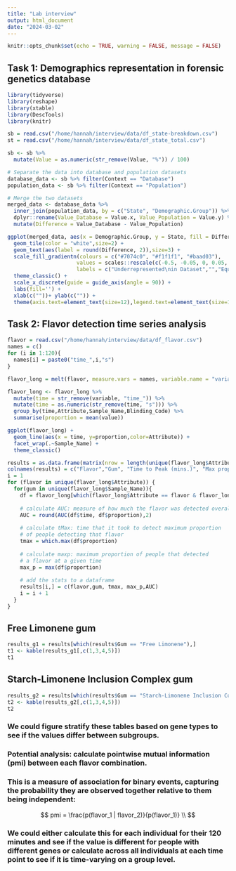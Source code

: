 ```yaml
---
title: "Lab interview"
output: html_document
date: "2024-03-02"
---
```


```r
knitr::opts_chunk$set(echo = TRUE, warning = FALSE, message = FALSE)
```

## Task 1: Demographics representation in forensic genetics database
```r
library(tidyverse)
library(reshape)
library(xtable)
library(DescTools)
library(knitr)
```


```r
sb = read.csv("/home/hannah/interview/data/df_state-breakdown.csv")
st = read.csv("/home/hannah/interview/data/df_state_total.csv")

sb <- sb %>%
  mutate(Value = as.numeric(str_remove(Value, "%")) / 100)

# Separate the data into database and population datasets
database_data <- sb %>% filter(Context == "Database")
population_data <- sb %>% filter(Context == "Population")

# Merge the two datasets
merged_data <- database_data %>%
  inner_join(population_data, by = c("State", "Demographic.Group")) %>%
  dplyr::rename(Value_Database = Value.x, Value_Population = Value.y) %>%
  mutate(Difference = Value_Database - Value_Population)

```

```r
ggplot(merged_data, aes(x = Demographic.Group, y = State, fill = Difference)) +
  geom_tile(color = "white",size=2) + 
  geom_text(aes(label = round(Difference, 2)),size=3) +
  scale_fill_gradientn(colours = c("#7074c0", "#f1f1f1", "#baad03"),
                      values = scales::rescale(c(-0.5, -0.05, 0, 0.05, 0.5)),
                      labels = c("Underrepresented\nin Dataset","","Equally represented","","Overrepresented\nin Dataset")) +
  theme_classic() +
  scale_x_discrete(guide = guide_axis(angle = 90)) +
  labs(fill='') +
  xlab(c(""))+ ylab(c("")) +
  theme(axis.text=element_text(size=12),legend.text=element_text(size=12),legend.position="right")
```

## Task 2: Flavor detection time series analysis

```r
flavor = read.csv("/home/hannah/interview/data/df_flavor.csv")
names = c()
for (i in 1:120){
  names[i] = paste0("time_",i,"s")
}

flavor_long = melt(flavor, measure.vars = names, variable.name = "variable_names" , value.name = "value")

flavor_long <- flavor_long %>%
  mutate(time = str_remove(variable, "time_")) %>%
  mutate(time = as.numeric(str_remove(time, "s"))) %>% 
  group_by(time,Attribute,Sample_Name,Blinding_Code) %>% 
  summarise(proportion = mean(value))

ggplot(flavor_long) + 
  geom_line(aes(x = time, y=proportion,color=Attribute)) + 
  facet_wrap(.~Sample_Name) +
  theme_classic()

results = as.data.frame(matrix(nrow = length(unique(flavor_long$Attribute)),ncol = 5))
colnames(results) = c("Flavor","Gum", "Time to Peak (mins.)", "Max proportion","AUC")
i = 1
for (flavor in unique(flavor_long$Attribute)) {
  for(gum in unique(flavor_long$Sample_Name)){
    df = flavor_long[which(flavor_long$Attribute == flavor & flavor_long$Sample_Name == gum),]
    
    # calculate AUC: measure of how much the flavor was detected overall
    AUC = round(AUC(df$time, df$proportion),2)
    
    # calculate tMax: time that it took to detect maximum proportion
    # of people detecting that flavor
    tmax = which.max(df$proportion)
    
    # calculate maxp: maximum proportion of people that detected
    # a flavor at a given time
    max_p = max(df$proportion)
    
    # add the stats to a dataframe
    results[i,] = c(flavor,gum, tmax, max_p,AUC)
    i = i + 1
  }
}
```
## Free Limonene gum
```r
results_g1 = results[which(results$Gum == "Free Limonene"),]
t1 <- kable(results_g1[,c(1,3,4,5)])
t1
```

## Starch-Limonene Inclusion Complex gum
```r
results_g2 = results[which(results$Gum == "Starch-Limonene Inclusion Complex"),]
t2 <- kable(results_g2[,c(1,3,4,5)])
t2
```

### We could figure stratify these tables based on gene types to see if the values differ between subgroups.

### Potential analysis: calculate pointwise mutual information (pmi) between each flavor combination.

### This is a measure of association for binary events, capturing the probability they are observed together relative to them being independent:

$$
pmi = \frac{p(flavor_1 | flavor_2)}{p(flavor_1)} \\
$$

### We could either calculate this for each individual for their 120 minutes and see if the value is different for people with different genes or calculate across all individuals at each time point to see if it is time-varying on a group level.



